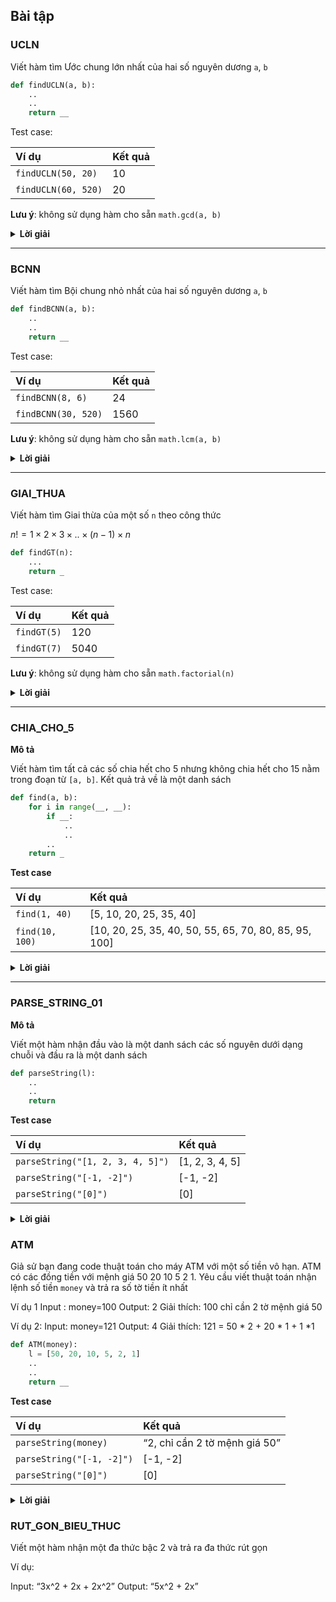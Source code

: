 
## Bài tập


### UCLN

Viết hàm tìm Ước chung lớn nhất của hai số  nguyên dương `a`, `b`


```python
def findUCLN(a, b):
    ..
    ..
    return __
```


Test case:

|Ví dụ|Kết quả|
|:--|:----------|
|`findUCLN(50, 20)`|10|
|`findUCLN(60, 520)`|20|

**Lưu ý**: không sử dụng hàm cho sẵn `math.gcd(a, b)` 


<details><summary><b>Lời giải</b></summary>
<p>

```python
import math
def findUCLN(a, b):
    return math.gcd(a, b)
```
</p></details>

---


### BCNN

Viết hàm tìm Bội chung nhỏ nhất của hai số nguyên dương `a`, `b`

```python
def findBCNN(a, b):
    ..
    ..
    return __
```

Test case:

|Ví dụ|Kết quả|
|:--|:----------|
|`findBCNN(8, 6)`|24|
|`findBCNN(30, 520)`|1560|

**Lưu ý**: không sử dụng hàm cho sẵn `math.lcm(a, b)` 

<details><summary><b>Lời giải</b></summary>
<p>

```python
def findBCNN(a, b):
    answer = a * b // findUCLN(a, b)
    return answer
```
</p></details>

---

### GIAI_THUA

Viết hàm tìm Giai thừa của một số `n` theo công thức

$n! = 1 \times 2 \times 3 \times .. \times (n-1) \times n$

```python
def findGT(n):
    ...
    return _
```

Test case:

|Ví dụ|Kết quả|
|:--|:----------|
|`findGT(5)`|120|
|`findGT(7)`|5040|

**Lưu ý**: không sử dụng hàm cho sẵn `math.factorial(n)` 

<details><summary><b>Lời giải</b></summary>
<p>

```python
def findGT(n):
    answer = 1
    for i in range(1, n+1):
        answer *= i
    return answer
```

</p></details>
---

### CHIA_CHO_5 {.tabset}

**Mô tả**

Viết hàm tìm tất cả các số chia hết cho 5 nhưng không chia hết cho 15 nằm trong đoạn từ `[a, b]`. Kết quả trả về là một danh sách

```python
def find(a, b):
    for i in range(__, __):
        if __:
            ..
            ..
        ..
    return _
```

**Test case**

|Ví dụ|Kết quả|
|:--|:----------|
|`find(1, 40)`|[5, 10, 20, 25, 35, 40]|
|`find(10, 100)`|[10, 20, 25, 35, 40, 50, 55, 65, 70, 80, 85, 95, 100]|

<details><summary><b>Lời giải</b></summary>
<p>

```python
def find(a, b):
    answer = []
    for i in range(a, b + 1):
        if (i % 5 == 0) & (i % 3 != 0):
            answer.append(i)
    return answer
```
</p></details>

---

### PARSE_STRING_01

**Mô tả**

Viết một hàm nhận đầu vào là một danh sách các số nguyên dưới dạng chuỗi và đầu ra là một danh sách

```python
def parseString(l):
    ..
    ..
    return
```
**Test case**

|Ví dụ|Kết quả|
|:--|:----------|
|`parseString("[1, 2, 3, 4, 5]")`|[1, 2, 3, 4, 5]|
|`parseString("[-1, -2]")`|[-1, -2]|
|`parseString("[0]")`|[0]|

<details><summary><b>Lời giải</b></summary>
<p>

```python
def parseString(l):
    items = l.split(',')
    answer = []
    for i in range(len(items)):
        item = items[i].replace('[','').replace(']','').strip() 
        item = int(item)
        answer.append(item)
    return answer
```
</p></details>


### ATM

Giả sử bạn đang code thuật toán cho máy ATM với một số tiền vô hạn.
ATM có các đồng tiền với mệnh giá 50 20 10 5 2 1.
Yêu cầu viết thuật toán nhận lệnh số tiền `money` và trả ra số tờ tiền ít nhất

Ví dụ 1
Input : money=100
Output: 2
Giải thích: 100 chỉ cần 2 tờ mệnh giá 50

Ví dụ 2:
Input: money=121
Output: 4
Giải thích: 121 = 50 * 2 + 20 * 1 + 1 *1

```python
def ATM(money):
    l = [50, 20, 10, 5, 2, 1]
    ..
    ..
    return __
```

**Test case**

|Ví dụ|Kết quả|
|:--|:----------|
|`parseString(money)`|"2, \n 100 chỉ cần 2 tờ mệnh giá 50"|
|`parseString("[-1, -2]")`|[-1, -2]|
|`parseString("[0]")`|[0]|

<details><summary><b>Lời giải</b></summary>
<p>

```python
def ATM(money):
    l = [50, 20, 10, 5, 2, 1]
    answer = [0, 0, 0, 0, 0, 0]
    for i in range(len(l)):
        answer[i] = money // l[i]
        money = money % l[i]
    return sum(answer)
```
</p></details>

### RUT_GON_BIEU_THUC

Viết một hàm nhận một đa thức bậc 2 và trả ra đa thức rút gọn

Ví dụ:

Input: "3x^2 + 2x + 2x^2"
Output: "5x^2 + 2x"

```python

```